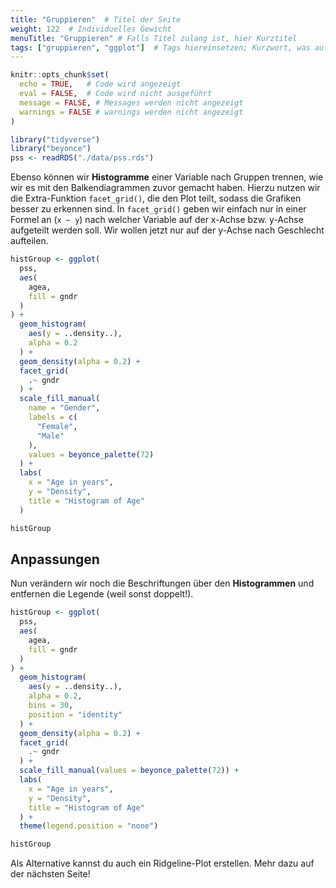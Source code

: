 ```yaml
---
title: "Gruppieren"  # Titel der Seite
weight: 122  # Individuelles Gewicht 
menuTitle: "Gruppieren" # Falls Titel zulang ist, hier Kurztitel
tags: ["gruppieren", "ggplot"]  # Tags hiereinsetzen; Kurzwort, was auf der Seite passsiert
---
```

```r
knitr::opts_chunk$set(
  echo = TRUE,   # Code wird angezeigt
  eval = FALSE,  # Code wird nicht ausgeführt
  message = FALSE, # Messages werden nicht angezeigt
  warnings = FALSE # warnings werden nicht angezeigt
)

library("tidyverse")
library("beyonce")
pss <- readRDS("./data/pss.rds")
```

Ebenso können wir **Histogramme** einer Variable nach Gruppen trennen, wie wir es mit den Balkendiagrammen zuvor gemacht haben. Hierzu nutzen wir die Extra-Funktion `facet_grid()`, die den Plot teilt, sodass die Grafiken besser zu erkennen sind. In `facet_grid()` geben wir einfach nur in einer Formel an (`x ~ y`) nach welcher Variable auf der x-Achse bzw. y-Achse aufgeteilt werden soll. Wir wollen jetzt nur auf der y-Achse nach Geschlecht aufteilen. 
``` r
histGroup <- ggplot(
  pss,
  aes(
    agea, 
    fill = gndr
  )
) +
  geom_histogram(
    aes(y = ..density..),
    alpha = 0.2
  ) + 
  geom_density(alpha = 0.2) +
  facet_grid(
    .~ gndr
  ) + 
  scale_fill_manual(
    name = "Gender", 
    labels = c(
      "Female", 
      "Male"
    ),
    values = beyonce_palette(72)
  ) +
  labs(
    x = "Age in years", 
    y = "Density", 
    title = "Histogram of Age"
  )

histGroup
```

## Anpassungen
Nun verändern wir noch die Beschriftungen über den **Histogrammen** und entfernen die Legende (weil sonst doppelt!).
```r
histGroup <- ggplot(
  pss,
  aes(
    agea, 
    fill = gndr
  )
) +
  geom_histogram(
    aes(y = ..density..),
    alpha = 0.2, 
    bins = 30, 
    position = "identity"
  ) + 
  geom_density(alpha = 0.2) +
  facet_grid(
    .~ gndr 
  ) + 
  scale_fill_manual(values = beyonce_palette(72)) +
  labs(
    x = "Age in years", 
    y = "Density", 
    title = "Histogram of Age"
  ) + 
  theme(legend.position = "none")

histGroup
```

Als Alternative kannst du auch ein Ridgeline-Plot erstellen. Mehr dazu auf der nächsten Seite!